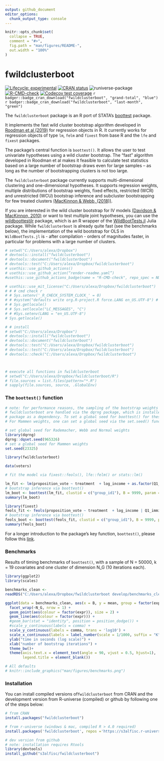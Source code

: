 ```yaml
---
output: github_document
editor_options: 
  chunk_output_type: console
---
```


<!-- README.md is generated from README.Rmd. Please edit that file -->

```r
knitr::opts_chunk$set(
  collapse = TRUE,
  comment = "#>",
  fig.path = "man/figures/README-",
  out.width = "100%"
)
```

# fwildclusterboot 

<!-- <img src="man/figures/logo.png" width="160px" align="right" /> -->


<!-- badges: start -->
<!-- [![packageversion](https://img.shields.io/badge/Package%20version-`r version`-orange.svg?style=flat-square)](commits/master) -->
[![Lifecycle: experimental](https://img.shields.io/badge/lifecycle-experimental-orange.svg)](https://lifecycle.r-lib.org/articles/stages.html)
[![CRAN status](https://www.r-pkg.org/badges/version/fwildclusterboot)](https://CRAN.R-project.org/package=fwildclusterboot)
![runiverse-package](https://s3alfisc.r-universe.dev/badges/fwildclusterboot)
[![R-CMD-check](https://github.com/s3alfisc/fwildclusterboot/workflows/R-CMD-check/badge.svg)](https://github.com/s3alfisc/fwildclusterboot/actions)
[![Codecov test coverage](https://codecov.io/gh/s3alfisc/fwildclusterboot/branch/master/graph/badge.svg)](https://app.codecov.io/gh/s3alfisc/fwildclusterboot?branch=master)
`r badger::badge_cran_download("fwildclusterboot", "grand-total", "blue")`
`r badger::badge_cran_download("fwildclusterboot", "last-month", "green")`
<!-- [![minimal R version](https://img.shields.io/badge/R%3E%3D-4.0.0-6666ff.svg)](https://cran.r-project.org/) -->

<!-- badges: end -->

The `fwildclusterboot` package is an R port of STATA's [boottest](https://github.com/droodman/boottest) package. 

It implements the fast wild cluster bootstrap algorithm developed in [Roodman et al (2019)](https://econpapers.repec.org/paper/qedwpaper/1406.htm) for regression objects in R. It currently works for regression objects of type `lm`, `felm` and `fixest` from base R and the `lfe` and `fixest` packages. 

The package's central function is `boottest()`. It allows the user to test univariate hypotheses using a wild cluster bootstrap. The "fast" algorithm developed in Roodman et al makes it feasible to calculate test statistics based on a large number of bootstrap draws even for large samples -- as long as the number of bootstrapping clusters is not too large.

The `fwildclusterboot` package currently supports multi-dimensional clustering and one-dimensional hypotheses. It supports regression weights, multiple distributions of bootstrap weights, fixed effects, restricted (WCR) and unrestricted (WCU) bootstrap inference and subcluster bootstrapping for few treated clusters [(MacKinnon & Webb, (2018))](https://academic.oup.com/ectj/article-abstract/21/2/114/5078969).

If you are interested in the wild cluster bootstrap for IV models [(Davidson & MacKinnon, 2010)](https://www.tandfonline.com/doi/abs/10.1198/jbes.2009.07221]) or want to test multiple joint hypotheses, you can use the [wildboottestjlr](https://github.com/s3alfisc/wildboottestjlr) package, which is an R wrapper of the [WildBootTests.jl](https://github.com/droodman/WildBootTests.jl) Julia package. While `fwildclusterboot` is already quite fast (see the benchmarks below), 
the implementation of the wild bootstrap for OLS in `WildBootTests.jl` is - after compilation - orders of magnitudes faster, in particular for problems with a large number of clusters.

<!-- The following features will be added in the future:  -->

<!-- * support for multivariate hypotheses  -->
<!-- * bootstrap distributions beyond the rademacher distribution -->


```r
# setwd("C:/Users/alexa/Dropbox")
# devtools::install("fwildclusterboot")
# devtools::document("fwildclusterboot")
# devtools::test("C:/Users/alexa/Dropbox/fwildclusterboot")
# usethis::use_github_actions()
# usethis::use_github_action(“render-readme.yaml”)
#usethis::use_github_actions_badge(name = "R-CMD-check", repo_spec = NULL)#

# usethis::use_mit_license("C:/Users/alexa/Dropbox/fwildclusterboot")
# # # cmd check r 
# # Sys.setenv('_R_CHECK_SYSTEM_CLOCK_' = 0)
# # #system("defaults write org.R-project.R force.LANG en_US.UTF-8") # restart R
# # Sys.getlocale()
# # Sys.setlocale("LC_MESSAGES", "C")
# # #Sys.setenv(LANG = "en_US.UTF-8")
# Sys.getlocale()

# # install
# setwd("C:/Users/alexa/Dropbox")
# devtools::install("fwildclusterboot")
# devtools::document("fwildclusterboot")
# devtools::test("C:/Users/alexa/Dropbox/fwildclusterboot")
# devtools::test("C:/Users/alexa/Dropbox/fwildclusterboot")
# devtools::check("C:/Users/alexa/Dropbox/fwildclusterboot")



# execute all functions in fwildclusterboot 
# setwd("C:/Users/alexa/Dropbox/fwildclusterboot/R")
# file.sources = list.files(pattern="*.R")
# sapply(file.sources, source, .GlobalEnv)

```

### The `boottest()` function

```r
# note: for performance reasons, the sampling of the bootstrap weights of types Rademacher, Webb and Normal within
# fwildclusterboot are handled via the dqrng package, which is installed with the
# package as a dependency. To set a global seed for boottest() for these weight types, use dqrng's dqset.seed() function
# For Mammen weights, one can set a global seed via the set.seed() function.

# set global seed for Rademacher, Webb and Normal weights
library(dqrng)
dqrng::dqset.seed(965326)
# set a global seed for Mammen weights
set.seed(23325)

library(fwildclusterboot)

data(voters)

# fit the model via fixest::feols(), lfe::felm() or stats::lm()

lm_fit <- lm(proposition_vote ~ treatment  + log_income + as.factor(Q1_immigration) + as.factor(Q2_defense), data = voters)
# bootstrap inference via boottest()
lm_boot <- boottest(lm_fit, clustid = c("group_id1"), B = 9999, param = "treatment", seed = 1)
summary(lm_boot)

library(fixest)
feols_fit <- feols(proposition_vote ~ treatment  + log_income | Q1_immigration + Q2_defense, data = voters)
# bootstrap inference via boottest()
feols_boot <- boottest(feols_fit, clustid = c("group_id1"), B = 9999, param = "treatment", seed = 1)
summary(feols_boot)

```

For a longer introduction to the package's key function, `boottest()`, please follow this [link](https://s3alfisc.github.io/fwildclusterboot/articles/fwildclusterboot.html).

### Benchmarks

Results of timing benchmarks of `boottest()`, with a 
sample of N = 50000, k = 19 covariates and one cluster of dimension N_G (10 iterations each).
  

```r
library(ggplot2)
library(scales)

benchmarks_clean <- 
readRDS("C:/Users/alexa/Dropbox/fwildclusterboot develop/benchmarks_clean.rds")

ggplot(data = benchmarks_clean, aes(x = B, y = mean, group = factor(expr))) +
  facet_wrap(~N_G, nrow = 1) +
  geom_point(aes(colour = factor(expr)), size = 2) +
  geom_line(aes(colour = factor(expr))) +
  #geom_bar(stat = "identity", position = position_dodge()) +
  #scale_y_continuous(labels = comma) +
  scale_y_continuous(labels = comma, trans = 'log10') +
  scale_x_continuous(labels = label_number(scale = 1/1000, suffix = "K"), breaks = breaks_width(50000))  +
  ylab("time in seconds (log scale)") +
  xlab("number of bootstrap iterations") +
  theme_bw()+
  theme(axis.text.x = element_text(angle = 90, vjust = 0.5, hjust=1),
        legend.title = element_blank())

```

<!-- For a small number of clusters, `fwildclusterboot` is in generally faster than implementations of the wild cluster bootstrap in the `sandwich` and `clusterSEs` packages.  -->

```r
# All defaults
# knitr::include_graphics("man/figures/benchmarks.png")
```
<!-- ![Benchmark](man/figures/bench_ggplot.png) -->


### Installation

You can install compiled versions of`fwildclusterboot` from CRAN and the development version from R-universe (compiled) or github by following one of the steps below:

```r
# from CRAN 
install.packages("fwildclusterboot")

# from r-universe (windows & mac, compiled R > 4.0 required)
install.packages('fwildclusterboot', repos ='https://s3alfisc.r-universe.dev')

# dev version from github
# note: installation requires Rtools
library(devtools)
install_github("s3alfisc/fwildclusterboot")
```



